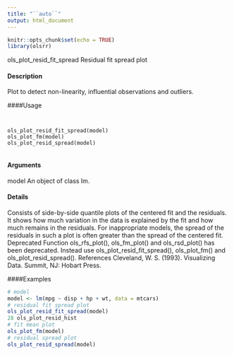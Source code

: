 ```yaml
---
title: "``auto``"
output: html_document
---
```


```r
knitr::opts_chunk$set(echo = TRUE)
library(olsrr)
```

ols_plot_resid_fit_spread
Residual fit spread plot

#### Description 
 
Plot to detect non-linearity, influential observations and outliers.

####Usage 
<pre><code>

ols_plot_resid_fit_spread(model)
ols_plot_fm(model)
ols_plot_resid_spread(model)

</code></pre>
#### Arguments 
 
model An object of class lm.

#### Details 
 
Consists of side-by-side quantile plots of the centered fit and the residuals. It shows how much
variation in the data is explained by the fit and how much remains in the residuals. For inappropriate
models, the spread of the residuals in such a plot is often greater than the spread of the centered fit.
Deprecated Function
ols_rfs_plot(), ols_fm_plot() and ols_rsd_plot() has been deprecated. Instead use ols_plot_resid_fit_spread(),
ols_plot_fm() and ols_plot_resid_spread().
References
Cleveland, W. S. (1993). Visualizing Data. Summit, NJ: Hobart Press.

####Examples 
```r

# model
model <- lm(mpg ~ disp + hp + wt, data = mtcars)
# residual fit spread plot
ols_plot_resid_fit_spread(model)
28 ols_plot_resid_hist
# fit mean plot
ols_plot_fm(model)
# residual spread plot
ols_plot_resid_spread(model)
```
